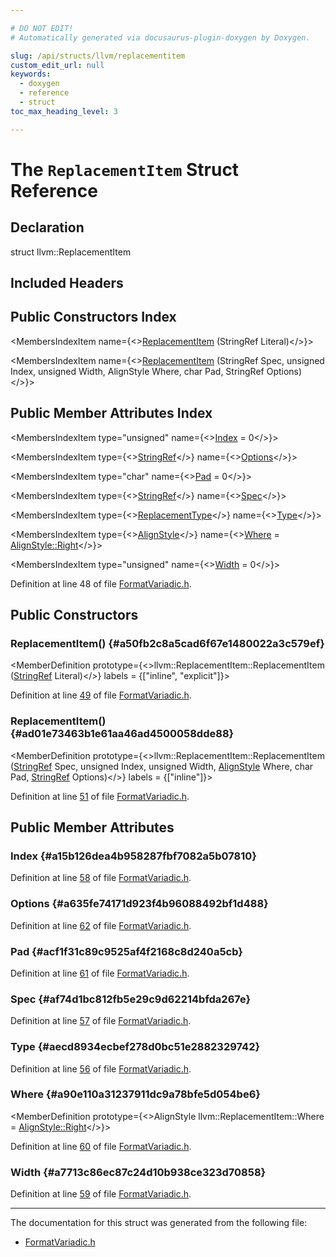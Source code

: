 ```yaml
---

# DO NOT EDIT!
# Automatically generated via docusaurus-plugin-doxygen by Doxygen.

slug: /api/structs/llvm/replacementitem
custom_edit_url: null
keywords:
  - doxygen
  - reference
  - struct
toc_max_heading_level: 3

---
```





# The `ReplacementItem` Struct Reference

<DoxygenPage pluginConfig={pluginConfig}>



## Declaration

<CodeBlock>struct llvm::ReplacementItem</CodeBlock>

## Included Headers

<IncludesList>
<IncludesListItem
  filePath="llvm/Support/FormatVariadic.h"
  permalink="/docs/api/files/include/include/llvm/include/llvm/support/formatvariadic-h"
  isLocal="true" />
</IncludesList>

## Public Constructors Index

<MembersIndex>

<MembersIndexItem
  name={<><a href="#a50fb2c8a5cad6f67e1480022a3c579ef">ReplacementItem</a> (StringRef Literal)</>}>
</MembersIndexItem>

<MembersIndexItem
  name={<><a href="#ad01e73463b1e61aa46ad4500058dde88">ReplacementItem</a> (StringRef Spec, unsigned Index, unsigned Width, AlignStyle Where, char Pad, StringRef Options)</>}>
</MembersIndexItem>

</MembersIndex>

## Public Member Attributes Index

<MembersIndex>

<MembersIndexItem
  type="unsigned"
  name={<><a href="#a15b126dea4b958287fbf7082a5b07810">Index</a> = 0</>}>
</MembersIndexItem>

<MembersIndexItem
  type={<><a href="/docs/api/classes/llvm/stringref">StringRef</a></>}
  name={<><a href="#a635fe74171d923f4b96088492bf1d488">Options</a></>}>
</MembersIndexItem>

<MembersIndexItem
  type="char"
  name={<><a href="#acf1f31c89c9525af4f2168c8d240a5cb">Pad</a> = 0</>}>
</MembersIndexItem>

<MembersIndexItem
  type={<><a href="/docs/api/classes/llvm/stringref">StringRef</a></>}
  name={<><a href="#af74d1bc812fb5e29c9d62214bfda267e">Spec</a></>}>
</MembersIndexItem>

<MembersIndexItem
  type={<><a href="/docs/api/namespaces/llvm/#ab7530cd22b8952cb41774507dd40c6f3">ReplacementType</a></>}
  name={<><a href="#aecd8934ecbef278d0bc51e2882329742">Type</a></>}>
</MembersIndexItem>

<MembersIndexItem
  type={<><a href="/docs/api/namespaces/llvm/#a2554a96c67bdd7d0a62855a844ec55b0">AlignStyle</a></>}
  name={<><a href="#a90e110a31237911dc9a78bfe5d054be6">Where</a> = <a href="/docs/api/namespaces/llvm/#a2554a96c67bdd7d0a62855a844ec55b0a92b09c7c48c520c3c55e497875da437c">AlignStyle::Right</a></>}>
</MembersIndexItem>

<MembersIndexItem
  type="unsigned"
  name={<><a href="#a7713c86ec87c24d10b938ce323d70858">Width</a> = 0</>}>
</MembersIndexItem>

</MembersIndex>


Definition at line 48 of file <a href="/docs/api/files/include/include/llvm/include/llvm/support/formatvariadic-h">FormatVariadic.h</a>.

<SectionDefinition>

## Public Constructors

### ReplacementItem() {#a50fb2c8a5cad6f67e1480022a3c579ef}

<MemberDefinition
  prototype={<>llvm::ReplacementItem::ReplacementItem (<a href="/docs/api/classes/llvm/stringref">StringRef</a> Literal)</>}
  labels = {["inline", "explicit"]}>

Definition at line <a href="/docs/api/files/include/include/llvm/include/llvm/support/formatvariadic-h/#l00049">49</a> of file <a href="/docs/api/files/include/include/llvm/include/llvm/support/formatvariadic-h">FormatVariadic.h</a>.
</MemberDefinition>

### ReplacementItem() {#ad01e73463b1e61aa46ad4500058dde88}

<MemberDefinition
  prototype={<>llvm::ReplacementItem::ReplacementItem (<a href="/docs/api/classes/llvm/stringref">StringRef</a> Spec, unsigned Index, unsigned Width, <a href="/docs/api/namespaces/llvm/#a2554a96c67bdd7d0a62855a844ec55b0">AlignStyle</a> Where, char Pad, <a href="/docs/api/classes/llvm/stringref">StringRef</a> Options)</>}
  labels = {["inline"]}>

Definition at line <a href="/docs/api/files/include/include/llvm/include/llvm/support/formatvariadic-h/#l00051">51</a> of file <a href="/docs/api/files/include/include/llvm/include/llvm/support/formatvariadic-h">FormatVariadic.h</a>.
</MemberDefinition>

</SectionDefinition>

<SectionDefinition>

## Public Member Attributes

### Index {#a15b126dea4b958287fbf7082a5b07810}

<MemberDefinition
  prototype="unsigned llvm::ReplacementItem::Index = 0">

Definition at line <a href="/docs/api/files/include/include/llvm/include/llvm/support/formatvariadic-h/#l00058">58</a> of file <a href="/docs/api/files/include/include/llvm/include/llvm/support/formatvariadic-h">FormatVariadic.h</a>.
</MemberDefinition>

### Options {#a635fe74171d923f4b96088492bf1d488}

<MemberDefinition
  prototype="StringRef llvm::ReplacementItem::Options">

Definition at line <a href="/docs/api/files/include/include/llvm/include/llvm/support/formatvariadic-h/#l00062">62</a> of file <a href="/docs/api/files/include/include/llvm/include/llvm/support/formatvariadic-h">FormatVariadic.h</a>.
</MemberDefinition>

### Pad {#acf1f31c89c9525af4f2168c8d240a5cb}

<MemberDefinition
  prototype="char llvm::ReplacementItem::Pad = 0">

Definition at line <a href="/docs/api/files/include/include/llvm/include/llvm/support/formatvariadic-h/#l00061">61</a> of file <a href="/docs/api/files/include/include/llvm/include/llvm/support/formatvariadic-h">FormatVariadic.h</a>.
</MemberDefinition>

### Spec {#af74d1bc812fb5e29c9d62214bfda267e}

<MemberDefinition
  prototype="StringRef llvm::ReplacementItem::Spec">

Definition at line <a href="/docs/api/files/include/include/llvm/include/llvm/support/formatvariadic-h/#l00057">57</a> of file <a href="/docs/api/files/include/include/llvm/include/llvm/support/formatvariadic-h">FormatVariadic.h</a>.
</MemberDefinition>

### Type {#aecd8934ecbef278d0bc51e2882329742}

<MemberDefinition
  prototype="ReplacementType llvm::ReplacementItem::Type">

Definition at line <a href="/docs/api/files/include/include/llvm/include/llvm/support/formatvariadic-h/#l00056">56</a> of file <a href="/docs/api/files/include/include/llvm/include/llvm/support/formatvariadic-h">FormatVariadic.h</a>.
</MemberDefinition>

### Where {#a90e110a31237911dc9a78bfe5d054be6}

<MemberDefinition
  prototype={<>AlignStyle llvm::ReplacementItem::Where = <a href="/docs/api/namespaces/llvm/#a2554a96c67bdd7d0a62855a844ec55b0a92b09c7c48c520c3c55e497875da437c">AlignStyle::Right</a></>}>

Definition at line <a href="/docs/api/files/include/include/llvm/include/llvm/support/formatvariadic-h/#l00060">60</a> of file <a href="/docs/api/files/include/include/llvm/include/llvm/support/formatvariadic-h">FormatVariadic.h</a>.
</MemberDefinition>

### Width {#a7713c86ec87c24d10b938ce323d70858}

<MemberDefinition
  prototype="unsigned llvm::ReplacementItem::Width = 0">

Definition at line <a href="/docs/api/files/include/include/llvm/include/llvm/support/formatvariadic-h/#l00059">59</a> of file <a href="/docs/api/files/include/include/llvm/include/llvm/support/formatvariadic-h">FormatVariadic.h</a>.
</MemberDefinition>

</SectionDefinition>

<hr/>

The documentation for this struct was generated from the following file:

<ul>
<li><a href="/docs/api/files/include/include/llvm/include/llvm/support/formatvariadic-h">FormatVariadic.h</a></li>
</ul>

</DoxygenPage>
